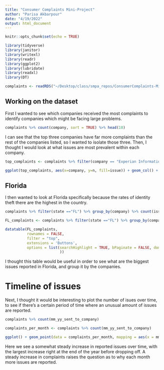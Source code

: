 ```yaml
---
title: "Consumer Complaints Mini-Project"
author: "Parisa Akbarpour"
date: "4/19/2022"
output: html_document
---
```


```r
knitr::opts_chunk$set(echo = TRUE)

library(tidyverse)
library(janitor)
library(writexl)
library(readr)
library(ggplot2)
library(lubridate)
library(readxl)
library(DT)

complaints <- readRDS("~/Desktop/class/smpa_repos/ConsumerComplaints-MiniProject/complaints.rds")
```

## Working on the dataset

First I wanted to see which companies received the most complaints to identify companies which might be facing large problems.

```r

complaints %>% count(company, sort = TRUE) %>% head(10)

```

I can see that the top three companies have far more complaints than the rest of the companies listed, so I wanted to isolate those three. Then, I thought I would look at what issues are most prevalent within each company.

```r
top_complaints <- complaints %>% filter(company == "Experian Information Solutions Inc." | company == "TRANSUNION INTERMEDIATE HOLDINGS, INC." | company == "EQUIFAX, INC." ) %>% group_by(issue) %>% count(company, sort = TRUE) %>% head(9)

ggplot(top_complaints, aes(x=company, y=n, fill=issue)) + geom_col() + scale_fill_manual(values=c("green", "purple", "orange"))

```

## Florida

I then wanted to look at Florida specifically because the rates of identity theft there are the highest in the country.

```r

complaints %>% filter(state =="FL") %>% group_by(company) %>% count(issue, sort = TRUE)

FL_complaints <- complaints %>% filter(state =="FL") %>% group_by(company) %>% count(issue, sort = TRUE)

datatable(FL_complaints,
          rownames = FALSE,
          filter = "top",
          extensions = 'Buttons',
          options = list(searchHighlight = TRUE, bPaginate = FALSE, dom = 'Bfrtip', buttons = c('copy', 'csv', 'excel', 'print')
                         ))

```

I thought this table would be useful in order to see what are the biggest issues reported in Florida, and group it by the companies.

# Timeline of issues

Next, I thought it would be interesting to plot the number of isues over time, to see if there's a certain period of time where an unusual amount of issues are reported.

```r
complaints %>% count(mm_yy_sent_to_company)

complaints_per_month <- complaints %>% count(mm_yy_sent_to_company)

ggplot() + geom_point(data = complaints_per_month, mapping = aes(x = mm_yy_sent_to_company, y = n), color="blue") + labs(title = " ", x="Month", y="Number of reported issues")

```

Here we see a somewhat steady increase in reported issues over time, with the largest increase right at the end of the year before dropping off. A steady increase in complaints raises the question as to why each month more issues are reported.

